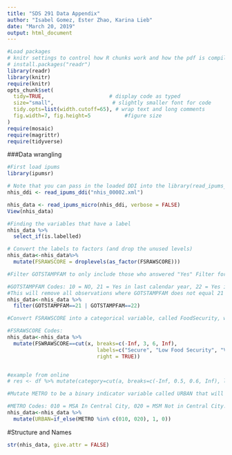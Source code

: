 ```yaml
---
title: "SDS 291 Data Appendix"
author: "Isabel Gomez, Ester Zhao, Karina Lieb"
date: "March 20, 2019"
output: html_document
---
```


```r
#Load packages
# knitr settings to control how R chunks work and how the pdf is compiled when knit.
# install.packages("readr")
library(readr)
library(knitr)
require(knitr)
opts_chunk$set(
  tidy=TRUE,                     # display code as typed
  size="small",                   # slightly smaller font for code
  tidy.opts=list(width.cutoff=65), # wrap text and long comments
  fig.width=7, fig.height=5           #figure size
)
require(mosaic)
require(magrittr)
require(tidyverse)
```

###Data wrangling
```r
#First load ipums
library(ipumsr)

# Note that you can pass in the loaded DDI into the library(read_ipums_micro()`
nhis_ddi <- read_ipums_ddi("nhis_00002.xml")

nhis_data <- read_ipums_micro(nhis_ddi, verbose = FALSE)
View(nhis_data)

#Finding the variables that have a label
nhis_data %>%
  select_if(is.labelled)

# Convert the labels to factors (and drop the unused levels)
nhis_data<-nhis_data%>%
  mutate(FSRAWSCORE = droplevels(as_factor(FSRAWSCORE)))

```

```r
#Filter GOTSTAMPFAM to only include those who answered "Yes" Filter for those only who received SNAP benefits

#GOTSTAMPFAM Codes: 10 = NO, 21 = Yes in last calendar year, 22 = Yes in last month.
#This will remove all observations where GOTSTAMPFAM does not equal 21 or 22
nhis_data<-nhis_data %>%
  filter(GOTSTAMPFAM==21 | GOTSTAMPFAM==22)

```


```r
#Convert FSRAWSCORE into a categorical variable, called FoodSecurity, with 3 levels: Secure (0-2), Low Food Security(3-5), Very Low Food Security (6-10). 

#FSRAWSCORE Codes: 
nhis_data<-nhis_data %>%
  mutate(FSWRAWSCORE==cut(x, breaks=c(-Inf, 3, 6, Inf),
                             labels=c("Secure", "Low Food Security", "Very Low Food Security"),
                             right = TRUE))


#example from online
# res <- df %>% mutate(category=cut(a, breaks=c(-Inf, 0.5, 0.6, Inf), labels=c("low","middle","high")))
```


```r
#Mutate METRO to be a binary indicator variable called URBAN that will have a 1 if a househould if the household is located in urban area and is 0 otherwise. Combine "not in Central City and MSA" and "in Central City" to be categorized as urban (1) and "not in MSA" to be categorized as rural (0)

#METRO Codes: 010 = MSA In Central City, 020 = MSM Not in Central City. All else are non-urban locations. 
nhis_data<-nhis_data %>%
  mutate(URBAN=if_else(METRO %in% c(010, 020), 1, 0))
```


<!-- --------------------------------------------------- -->

#Structure and Names

```r
str(nhis_data, give.attr = FALSE)
```



